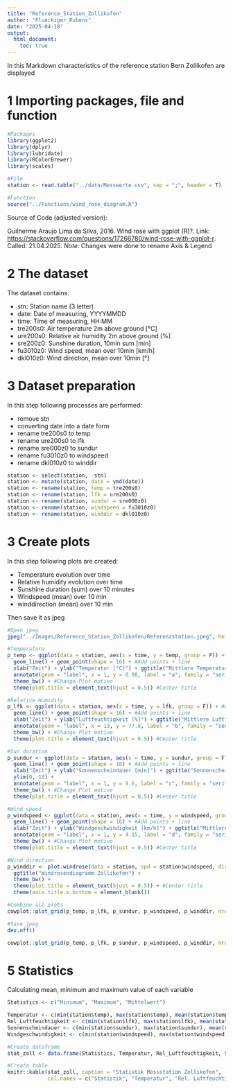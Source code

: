 ```yaml
---
title: "Reference_Station_Zollikofen"
author: "Flueckiger_Rubens"
date: "2025-04-18"
output: 
  html_document:
    toc: true
---
```


In this Markdown characteristics of the reference station Bern Zollikofen are displayed

# 1 Importing packages, file and function

```r
#Packages
library(ggplot2)
library(dplyr)
library(lubridate)
library(RColorBrewer)
library(scales)

#File
station <- read.table("../data/Messwerte.csv", sep = ";", header = T)

#Function
source("../Functions/wind_rose_diagram.R")
```

Source of Code (adjusted version):

Guilherme Araujo Lima da Silva, 2016. Wind rose with ggplot (R)?. Link: <https://stackoverflow.com/questions/17266780/wind-rose-with-ggplot-r>. Called: 21.04.2025. *Note*: Changes were done to rename Axis & Legend

# 2 The dataset

The dataset contains:

-   stn: Station name (3 letter)
-   date: Date of measuring, YYYYMMDD
-   time: Time of measuring, HH:MM
-   tre200s0: Air temperature 2m above ground [°C]
-   ure200s0: Relative air humidity 2m above ground [%]
-   sre200z0: Sunshine duration, 10min sum [min]
-   fu3010z0: Wind speed, mean over 10min [km/h]
-   dkl010z0: Wind direction, mean over 10min [°]

# 3 Dataset preparation

In this step following processes are performed:

-   remove stn
-   converting date into a date form
-   rename tre200s0 to temp
-   rename ure200s0 to lfk
-   rename sre000z0 to sundur
-   rename fu3010z0 to windspeed
-   rename dkl010z0 to winddir

```r
station <- select(station, -stn)
station <- mutate(station, date = ymd(date))
station <- rename(station, temp = tre200s0)
station <- rename(station, lfk = ure200s0) 
station <- rename(station, sundur = sre000z0)
station <- rename(station, windspeed = fu3010z0)
station <- rename(station, winddir = dkl010z0)
```

# 3 Create plots

In this step following plots are created:

-   Temperature evolution over time
-   Relative humidity evolution over time
-   Sunshine duration (sum) over 10 minutes
-   Windspeed (mean) over 10 min
-   winddirection (mean) over 10 min

Then save it as jpeg

```r
#Open jpeg
jpeg("../Images/Reference_Station_Zollikofen/Referenzstation.jpeg", height = 1000, width = 1200, res = 108) 

#Temperature
p_temp <- ggplot(data = station, aes(x = time, y = temp, group = F)) + #Add variables
  geom_line() + geom_point(shape = 16) + #Add points + line
  xlab("Zeit") + ylab("Temperatur [°C]") + ggtitle("Mittlere Temperatur über 10 Minuten") + #Add title + axis label
  annotate(geom = "label", x = 1, y = 0.98, label = "a", family = "serif", size = 6) + #Plot number
  theme_bw() + #Change Plot motive
  theme(plot.title = element_text(hjust = 0.5)) #Center title

#Relative Humidity
p_lfk <- ggplot(data = station, aes(x = time, y = lfk, group = F)) + #Add variables
  geom_line() + geom_point(shape = 16) + #Add points + line
  xlab("Zeit") + ylab("Luftfeuchtigkeit [%]") + ggtitle("Mittlere Luftfeuchtigkeit über 10 Minuten") + #Add title + axis label
  annotate(geom = "label", x = 13, y = 77.8, label = "b", family = "serif", size = 6) + #Plot number
  theme_bw() + #Change Plot motive
  theme(plot.title = element_text(hjust = 0.5)) #Center title

#Sun duration
p_sundur <- ggplot(data = station, aes(x = time, y = sundur, group = F)) + #Add variables
  geom_line() + geom_point(shape = 16) + #Add points + line
  xlab("Zeit") + ylab("Sonnenscheindauer [min]") + ggtitle("Sonnenscheindauer in 10 Minuten") + #Add title + axis label
  ylim(0, 10) +
  annotate(geom = "label", x = 1, y = 9.6, label = "c", family = "serif", size = 6) + #Plot number
  theme_bw() + #Change Plot motive
  theme(plot.title = element_text(hjust = 0.5)) #Center title

#Wind speed
p_windspeed <- ggplot(data = station, aes(x = time, y = windspeed, group = F)) + #Add variables
  geom_line() + geom_point(shape = 16) + #Add points + line
  xlab("Zeit") + ylab("Windgeschwindigkeit [km/h]") + ggtitle("Mittlere Windgeschwindigkeit über 10 Minuten") + #Add title + axis label
  annotate(geom = "label", x = 1, y = 4.15, label = "d", family = "serif", size = 6) + #Plot number
  theme_bw() + #Change Plot motive
  theme(plot.title = element_text(hjust = 0.5)) #Center title

#Wind direction
p_winddir <- plot.windrose(data = station, spd = station$windspeed, dir = station$winddir, spdmin = 1, spdmax = 5, spdseq = c(1,2,3,4,5), palette = "RdBu") +
  ggtitle("Windrosendiagramm Zollikofen") +
  theme_bw() +
  theme(plot.title = element_text(hjust = 0.5)) + #Center title
  theme(axis.title.x.bottom = element_blank())

#Combine all plots
cowplot::plot_grid(p_temp, p_lfk, p_sundur, p_windspeed, p_winddir, nrow = 3, ncol = 2)

#Save jpeg
dev.off()
```

```r
cowplot::plot_grid(p_temp, p_lfk, p_sundur, p_windspeed, p_winddir, nrow = 3, ncol = 2)
```


# 5 Statistics

Calculating mean, minimum and maximum value of each variable

```r
Statistics <- c("Minimum", "Maximum", "Mittelwert")

Temperatur <- c(min(station$temp), max(station$temp), mean(station$temp))
Rel_Luftfeuchtigkeit <- c(min(station$lfk), max(station$lfk), mean(station$lfk))
Sonnenscheindauer <- c(min(station$sundur), max(station$sundur), mean(station$sundur))
Windgeschwindigkeit <- c(min(station$windspeed), max(station$windspeed), mean(station$windspeed))

#Create dataframe
stat_zoll <- data.frame(Statistics, Temperatur, Rel_Luftfeuchtigkeit, Sonnenscheindauer, Windgeschwindigkeit)

#Create table
knitr::kable(stat_zoll, caption = "Statistik Messstation Zollikofen",
             col.names = c("Statistik", "Temperatur", "Rel. Luftfeuchtigkeit", "Sonnenscheindauer", "Windgeschwindikgeit"))
```
